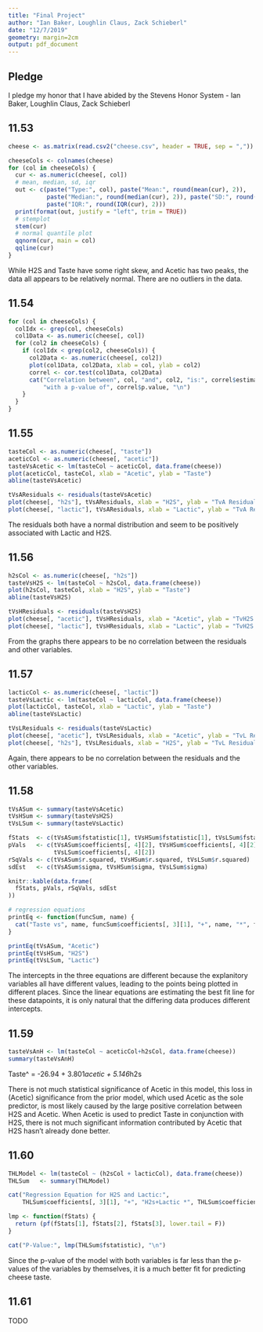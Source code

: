 ```yaml
---
title: "Final Project"
author: "Ian Baker, Loughlin Claus, Zack Schieberl"
date: "12/7/2019"
geometry: margin=2cm
output: pdf_document
---
```


## Pledge
I pledge my honor that I have abided by the Stevens Honor System
- Ian Baker, Loughlin Claus, Zack Schieberl

## 11.53

```r
cheese <- as.matrix(read.csv2("cheese.csv", header = TRUE, sep = ","))

cheeseCols <- colnames(cheese)
for (col in cheeseCols) {
  cur <- as.numeric(cheese[, col])
  # mean, median, sd, iqr
  out <- c(paste("Type:", col), paste("Mean:", round(mean(cur), 2)),
           paste("Median:", round(median(cur), 2)), paste("SD:", round(sd(cur), 2)),
           paste("IQR:", round(IQR(cur), 2)))
  print(format(out, justify = "left", trim = TRUE))
  # stemplot
  stem(cur)
  # normal quantile plot
  qqnorm(cur, main = col)
  qqline(cur)
}
```

While H2S and Taste have some right skew, and Acetic has two peaks, the data all appears to be relatively normal. There are no outliers in the data.

## 11.54

```r
for (col in cheeseCols) {
  colIdx <- grep(col, cheeseCols)
  col1Data <- as.numeric(cheese[, col])
  for (col2 in cheeseCols) {
    if (colIdx < grep(col2, cheeseCols)) {
      col2Data <- as.numeric(cheese[, col2])
      plot(col1Data, col2Data, xlab = col, ylab = col2)
      correl <- cor.test(col1Data, col2Data)
      cat("Correlation between", col, "and", col2, "is:", correl$estimate,
          "with a p-value of", correl$p.value, "\n")
    }
  }
}
```

## 11.55

```r
tasteCol <- as.numeric(cheese[, "taste"])
aceticCol <- as.numeric(cheese[, "acetic"])
tasteVsAcetic <- lm(tasteCol ~ aceticCol, data.frame(cheese))
plot(aceticCol, tasteCol, xlab = "Acetic", ylab = "Taste")
abline(tasteVsAcetic)
```

```r
tVsAResiduals <- residuals(tasteVsAcetic)
plot(cheese[, "h2s"], tVsAResiduals, xlab = "H2S", ylab = "TvA Residuals")
plot(cheese[, "lactic"], tVsAResiduals, xlab = "Lactic", ylab = "TvA Residuals")
```

The residuals both have a normal distribution and seem to be positively associated with Lactic and H2S.

## 11.56

```r
h2sCol <- as.numeric(cheese[, "h2s"])
tasteVsH2S <- lm(tasteCol ~ h2sCol, data.frame(cheese))
plot(h2sCol, tasteCol, xlab = "H2S", ylab = "Taste")
abline(tasteVsH2S)
```

```r
tVsHResiduals <- residuals(tasteVsH2S)
plot(cheese[, "acetic"], tVsHResiduals, xlab = "Acetic", ylab = "TvH2S Residuals")
plot(cheese[, "lactic"], tVsHResiduals, xlab = "Lactic", ylab = "TvH2S Residuals")
```

From the graphs there appears to be no correlation between the residuals and other variables. 

## 11.57

```r
lacticCol <- as.numeric(cheese[, "lactic"])
tasteVsLactic <- lm(tasteCol ~ lacticCol, data.frame(cheese))
plot(lacticCol, tasteCol, xlab = "Lactic", ylab = "Taste")
abline(tasteVsLactic)
```

```r
tVsLResiduals <- residuals(tasteVsLactic)
plot(cheese[, "acetic"], tVsLResiduals, xlab = "Acetic", ylab = "TvL Residuals")
plot(cheese[, "h2s"], tVsLResiduals, xlab = "H2S", ylab = "TvL Residuals")
```

Again, there appears to be no correlation between the residuals and the other variables.

## 11.58

```r
tVsASum <- summary(tasteVsAcetic)
tVsHSum <- summary(tasteVsH2S)
tVsLSum <- summary(tasteVsLactic)

fStats  <- c(tVsASum$fstatistic[1], tVsHSum$fstatistic[1], tVsLSum$fstatistic[1])
pVals   <- c(tVsASum$coefficients[, 4][2], tVsHSum$coefficients[, 4][2],
             tVsLSum$coefficients[, 4][2])
rSqVals <- c(tVsASum$r.squared, tVsHSum$r.squared, tVsLSum$r.squared)
sdEst   <- c(tVsASum$sigma, tVsHSum$sigma, tVsLSum$sigma)

knitr::kable(data.frame(
  fStats, pVals, rSqVals, sdEst
))

# regression equations
printEq <- function(funcSum, name) {
  cat("Taste vs", name, funcSum$coefficients[, 3][1], "+", name, "*", funcSum$coefficients[, 3][2], "\n") 
}
```

```r
printEq(tVsASum, "Acetic")
printEq(tVsHSum, "H2S")
printEq(tVsLSum, "Lactic")
```

The intercepts in the three equations are different because the explanitory variables all have different values, leading to the points being plotted in different places. Since the linear equations are estimating the best fit line for these datapoints, it is only natural that the differing data produces different intercepts.

## 11.59

```r
tasteVsAnH <- lm(tasteCol ~ aceticCol+h2sCol, data.frame(cheese))
summary(tasteVsAnH)
```
Taste^ = -26.94 + 3.801*acetic + 5.146*h2s

There is not much statistical significance of Acetic in this model, this loss in (Acetic) significance from the prior model, which used Acetic as the sole predictor, is most likely caused by the large positive correlation between H2S and Acetic. When Acetic is used to predict Taste in conjunction with H2S, there is not much significant information contributed by Acetic that H2S hasn't already done better. 


## 11.60

```r
THLModel <- lm(tasteCol ~ (h2sCol + lacticCol), data.frame(cheese))
THLSum   <- summary(THLModel)

cat("Regression Equation for H2S and Lactic:",
    THLSum$coefficients[, 3][1], "+", "H2s+Lactic *", THLSum$coefficients[, 3][2], "\n")

lmp <- function(fStats) {
  return (pf(fStats[1], fStats[2], fStats[3], lower.tail = F))
}

cat("P-Value:", lmp(THLSum$fstatistic), "\n")
```

Since the p-value of the model with both variables is far less than the p-values of the variables by themselves, it is a much better fit for predicting cheese taste.

## 11.61

TODO